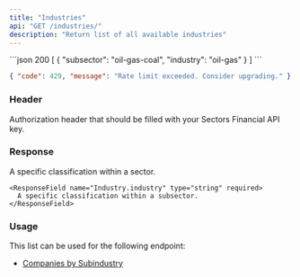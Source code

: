 ```yaml
---
title: "Industries"
api: "GET /industries/"
description: "Return list of all available industries"
---
```


<ResponseExample>
```json 200
[
  {
    "subsector": "oil-gas-coal",
    "industry": "oil-gas"
  }
]
```

```json 429
{ "code": 429, "message": "Rate limit exceeded. Consider upgrading." }
```

</ResponseExample>

### Header

<ParamField header="Authorization" type="string" required>
  Authorization header that should be filled with your Sectors Financial API
  key.
</ParamField>

### Response

<ResponseField name="payload" type="Industry[]" required>
  <Expandable title="properties">
    <ResponseField name="Industry.subsector" type="string" required>
      A specific classification within a sector.
    </ResponseField>

    <ResponseField name="Industry.industry" type="string" required>
      A specific classification within a subsector.
    </ResponseField>

  </Expandable>
</ResponseField>

### Usage

This list can be used for the following endpoint:

- [Companies by Subindustry](./companies-subindustry)
